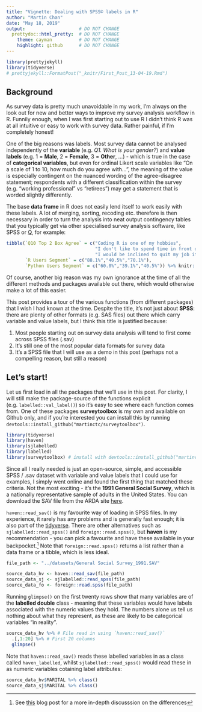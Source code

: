 ```yaml
---
title: "Vignette: Dealing with SPSS© labels in R"
author: "Martin Chan"
date: "May 18, 2019"
output:                    # DO NOT CHANGE
  prettydoc::html_pretty:  # DO NOT CHANGE
    theme: cayman          # DO NOT CHANGE
    highlight: github      # DO NOT CHANGE
---
```


```r
library(prettyjekyll)
library(tidyverse)
# prettyjekyll::FormatPost("_knitr/First_Post_13-04-19.Rmd")
```

## Background

As survey data is pretty much unavoidable in my work, I'm always on the look out for new and better ways to improve my survey analysis workflow in R. Funnily enough, when I was first starting out to use R I didn't think R was at all intuitive or easy to work with survey data. Rather painful, if I'm completely honest!

One of the big reasons was labels. Most survey data cannot be analysed independently of the **variable** (e.g. *Q1. What is your gender?*) and **value labels** (e.g. 1 = **Male**, 2 = **Female**, 3 = **Other**, ...) - which is true in the case of **categorical variables**, but even for ordinal Likert scale variables like "On a scale of 1 to 10, how much do you agree with...", the meaning of the value is especially contingent on the nuanced wording of the agree-disagree statement; respondents with a different classification within the survey (e.g. "working professional" vs "retirees") may get a statement that is worded slightly differently. 

The base **data frame** in R does not easily lend itself to work easily with these labels. A lot of merging, sorting, recoding etc. therefore is then necessary in order to turn the analysis into neat output contingency tables that you typically get via other specialised survey analysis software, like SPSS or [Q](https://www.qresearchsoftware.com/), for example:

```r
tibble(`Q10 Top 2 Box Agree` = c("Coding R is one of my hobbies",
                                 "I don't like to spend time in front of the computer on weekends",
                                 "I would be inclined to quit my job if I couldn't use R for data analysis"),
       `R Users Segment` = c("88.1%","40.5%","70.1%"),
       `Python Users Segment` = c("60.0%","39.1%","40.5%")) %>% knitr::kable()
```

Of course, another big reason was my own ignorance at the time of all the different methods and packages available out there, which would otherwise make a lot of this easier. 

This post provides a tour of the various functions (from different packages) that I wish I had known at the time. Despite the title, it's not just about **SPSS**: there are plenty of other formats (e.g. SAS files) out there which carry variable and value labels, but I think this title is justified because:

1. Most people starting out on survey data analysis will tend to first come across SPSS files (.sav) 
2. It's still one of the most popular data formats for survey data
3. It's a SPSS file that I will use as a demo in this post (perhaps not a compelling reason, but still a reason)

## Let's start!

Let us first load in all the packages that we'll use in this post. For clarity, I will still make the package-source of the functions explicit (e.g. `labelled::val_label()`) so it's easy to see where each function comes from. One of these packages  **surveytoolbox** is my own and available on Github only, and if you're interested you can install this by running `devtools::install_github("martinctc/surveytoolbox")`.

```r
library(tidyverse)
library(haven)
library(sjlabelled)
library(labelled) 
library(surveytoolbox) # install with devtools::install_github("martinctc/surveytoolbox")
```

Since all I really needed is just an open-source, simple, and accessible SPSS / .sav dataset with variable and value labels that I could use for examples, I simply went online and found the first thing that matched these criteria. Not the most exciting - it's the **1991 General Social Survey**, which is a nationally representative sample of adults in the United States. You can download the SAV file from the ARDA site [here](http://www.thearda.com/Archive/Files/Downloads/GSS1991_DL2.asp).

`haven::read_sav()` is my favourite way of loading in SPSS files. In my experience, it rarely has any problems and is generally fast enough; it is also part of the [tidyverse](https://haven.tidyverse.org/). There are other alternatives such as `sjlabelled::read_spss()` and `foreign::read.spss()`, but **haven** is my recommendation - you can pick a favourite and have these available in your backpocket.[^1] Note that `foreign::read.spss()` returns a list rather than a data frame or a tibble, which is less ideal.

```r
file_path <- "../datasets/General Social Survey_1991.SAV"

source_data_hv <- haven::read_sav(file_path)
source_data_sj <- sjlabelled::read_spss(file_path)
source_data_fo <- foreign::read.spss(file_path)
```

Running `glimpse()` on the first twenty rows show that many variables are of the **labelled double** class - meaning that these variables would have labels associated with the numeric values they hold. The numbers alone us tell us nothing about what they represent, as these are likely to be categorical variables "in reality".

```r
source_data_hv %>% # File read in using `haven::read_sav()`
  .[,1:20] %>% # First 20 columns
  glimpse() 
```

Note that `haven::read_sav()` reads these labelled variables in as a class called `haven_labelled`, whilst `sjlabelled::read_spss()` would read these in as numeric variables cotaining label attributes:
```r
source_data_hv$MARITAL %>% class()
source_data_sj$MARITAL %>% class()
```


[^1]: See [this](https://www.r-bloggers.com/working-with-spss-data-in-r/) blog post for a more in-depth discusssion on the differences 

